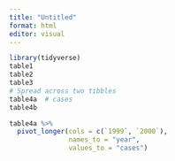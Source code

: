 ```yaml
---
title: "Untitled"
format: html
editor: visual
---
```


```r
library(tidyverse)
table1
table2
table3
# Spread across two tibbles
table4a  # cases
table4b

table4a %>% 
  pivot_longer(cols = c(`1999`, `2000`), 
               names_to = "year", 
               values_to = "cases")
```
